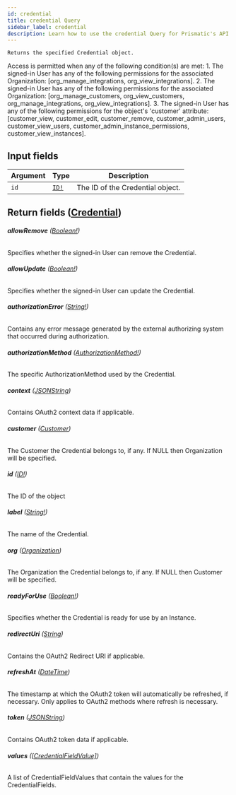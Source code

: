 ```yaml
---
id: credential
title: credential Query
sidebar_label: credential
description: Learn how to use the credential Query for Prismatic's API.
---
```


    Returns the specified Credential object.

Access is permitted when any of the following condition(s) are met: 1. The signed-in User has any of the following permissions for the associated Organization: [org_manage_integrations, org_view_integrations]. 2. The signed-in User has any of the following permissions for the associated Organization: [org_manage_customers, org_view_customers, org_manage_integrations, org_view_integrations]. 3. The signed-in User has any of the following permissions for the object's 'customer' attribute: [customer_view, customer_edit, customer_remove, customer_admin_users, customer_view_users, customer_admin_instance_permissions, customer_view_instances].

## Input fields

| Argument | Type                              | Description                      |
| -------- | --------------------------------- | -------------------------------- |
| `id`     | [`ID!`](api/schema/scalar/ID.mdx) | The ID of the Credential object. |

## Return fields ([Credential](api/schema/object/Credential.mdx))

###### <b>allowRemove</b> ([Boolean!](api/schema/scalar/Boolean.mdx))

Specifies whether the signed-in User can remove the Credential.

###### <b>allowUpdate</b> ([Boolean!](api/schema/scalar/Boolean.mdx))

Specifies whether the signed-in User can update the Credential.

###### <b>authorizationError</b> ([String!](api/schema/scalar/String.mdx))

Contains any error message generated by the external authorizing system that occurred during authorization.

###### <b>authorizationMethod</b> ([AuthorizationMethod!](api/schema/object/AuthorizationMethod.mdx))

The specific AuthorizationMethod used by the Credential.

###### <b>context</b> ([JSONString](api/schema/scalar/JSONString.mdx))

Contains OAuth2 context data if applicable.

###### <b>customer</b> ([Customer](api/schema/object/Customer.mdx))

The Customer the Credential belongs to, if any. If NULL then Organization will be specified.

###### <b>id</b> ([ID!](api/schema/scalar/ID.mdx))

The ID of the object

###### <b>label</b> ([String!](api/schema/scalar/String.mdx))

The name of the Credential.

###### <b>org</b> ([Organization](api/schema/object/Organization.mdx))

The Organization the Credential belongs to, if any. If NULL then Customer will be specified.

###### <b>readyForUse</b> ([Boolean!](api/schema/scalar/Boolean.mdx))

Specifies whether the Credential is ready for use by an Instance.

###### <b>redirectUri</b> ([String](api/schema/scalar/String.mdx))

Contains the OAuth2 Redirect URI if applicable.

###### <b>refreshAt</b> ([DateTime](api/schema/scalar/DateTime.mdx))

The timestamp at which the OAuth2 token will automatically be refreshed, if necessary. Only applies to OAuth2 methods where refresh is necessary.

###### <b>token</b> ([JSONString](api/schema/scalar/JSONString.mdx))

Contains OAuth2 token data if applicable.

###### <b>values</b> ([[CredentialFieldValue]](api/schema/object/CredentialFieldValue.mdx))

A list of CredentialFieldValues that contain the values for the CredentialFields.
